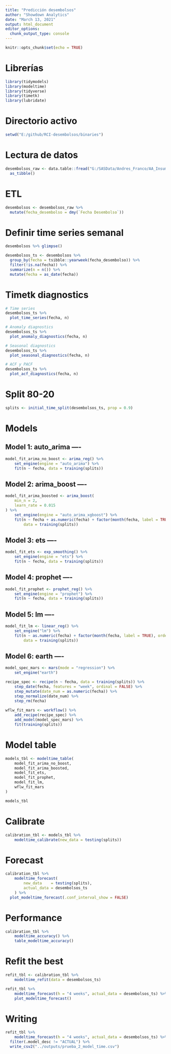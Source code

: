 ```yaml
---
title: "Predicción desembolsos"
author: "Showdown Analytics"
date: "March 13, 2021"
output: html_document
editor_options: 
  chunk_output_type: console
---
```


```r
knitr::opts_chunk$set(echo = TRUE)
```

# Librerías

```r
library(tidymodels)
library(modeltime)
library(tidyverse)
library(timetk)
library(lubridate)
```

# Directorio activo

```r
setwd("E:/github/RCI-desembolsos/binaries")
```


# Lectura de datos

```r
desembolsos_raw <- data.table::fread("G:/SASData/Andres_Franco/AA_Insumos/Mina_Marketing/RCI_DESEMBOLSOS_01.csv") %>% 
  as_tibble()
```

# ETL

```r
desembolsos <- desembolsos_raw %>% 
  mutate(fecha_desembolso = dmy(`Fecha Desembolso`))
```


# Definir time series semanal

```r
desembolsos %>% glimpse()

desembolsos_ts <- desembolsos %>% 
  group_by(fecha = tsibble::yearweek(fecha_desembolso)) %>%
  filter(!is.na(fecha)) %>% 
  summarize(n = n()) %>%
  mutate(fecha = as_date(fecha))
```

# Timetk diagnostics

```r
# Time series
desembolsos_ts %>% 
  plot_time_series(fecha, n)

# Anomaly diagnostics
desembolsos_ts %>% 
  plot_anomaly_diagnostics(fecha, n)

# Seasonal diagnostics
desembolsos_ts %>% 
  plot_seasonal_diagnostics(fecha, n)

# ACF y PACF
desembolsos_ts %>% 
  plot_acf_diagnostics(fecha, n)
```

# Split 80-20

```r
splits <- initial_time_split(desembolsos_ts, prop = 0.9)
```

# Models

## Model 1: auto_arima ----

```r
model_fit_arima_no_boost <- arima_reg() %>%
    set_engine(engine = "auto_arima") %>%
    fit(n ~ fecha, data = training(splits))
```

## Model 2: arima_boost ----

```r
model_fit_arima_boosted <- arima_boost(
    min_n = 2,
    learn_rate = 0.015
) %>%
    set_engine(engine = "auto_arima_xgboost") %>%
    fit(n ~ fecha + as.numeric(fecha) + factor(month(fecha, label = TRUE), ordered = F),
        data = training(splits))
```

## Model 3: ets ----

```r
model_fit_ets <- exp_smoothing() %>%
    set_engine(engine = "ets") %>%
    fit(n ~ fecha, data = training(splits))
```

## Model 4: prophet ----

```r
model_fit_prophet <- prophet_reg() %>%
    set_engine(engine = "prophet") %>%
    fit(n ~ fecha, data = training(splits))
```

## Model 5: lm ----

```r
model_fit_lm <- linear_reg() %>%
    set_engine("lm") %>%
    fit(n ~ as.numeric(fecha) + factor(month(fecha, label = TRUE), ordered = FALSE),
        data = training(splits))
```
        
## Model 6: earth ----

```r
model_spec_mars <- mars(mode = "regression") %>%
    set_engine("earth") 

recipe_spec <- recipe(n ~ fecha, data = training(splits)) %>%
    step_date(fecha, features = "week", ordinal = FALSE) %>%
    step_mutate(date_num = as.numeric(fecha)) %>%
    step_normalize(date_num) %>%
    step_rm(fecha)
  
wflw_fit_mars <- workflow() %>%
    add_recipe(recipe_spec) %>%
    add_model(model_spec_mars) %>%
    fit(training(splits))
```

# Model table

```r
models_tbl <- modeltime_table(
    model_fit_arima_no_boost,
    model_fit_arima_boosted,
    model_fit_ets,
    model_fit_prophet,
    model_fit_lm,
    wflw_fit_mars
)

models_tbl
```

# Calibrate

```r
calibration_tbl <- models_tbl %>%
    modeltime_calibrate(new_data = testing(splits))
```

# Forecast

```r
calibration_tbl %>%
    modeltime_forecast(
        new_data    = testing(splits),
        actual_data = desembolsos_ts
    ) %>% 
  plot_modeltime_forecast(.conf_interval_show = FALSE)
```

# Performance

```r
calibration_tbl %>%
    modeltime_accuracy() %>%
    table_modeltime_accuracy()
```

# Refit the best

```r
refit_tbl <- calibration_tbl %>%
    modeltime_refit(data = desembolsos_ts)

refit_tbl %>%
    modeltime_forecast(h = "4 weeks", actual_data = desembolsos_ts) %>%
    plot_modeltime_forecast()
```

# Writing

```r
refit_tbl %>%
    modeltime_forecast(h = "4 weeks", actual_data = desembolsos_ts) %>%
  filter(.model_desc != "ACTUAL") %>% 
  write_csv2("../outputs/prueba_2_model_time.csv")
```

